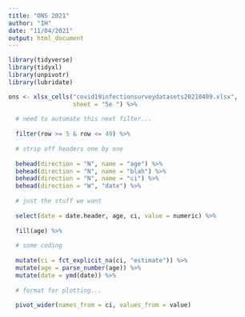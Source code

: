 ```yaml
---
title: "ONS 2021"
author: "IH"
date: "11/04/2021"
output: html_document
---
```


```r
library(tidyverse)
library(tidyxl)
library(unpivotr)
library(lubridate)
```

```r
ons <- xlsx_cells("covid19infectionsurveydatasets20210409.xlsx",
                  sheet = "5e ") %>% 
  
  # need to automate this next filter...
  
  filter(row >= 5 & row <= 49) %>% 
  
  # strip off headers one by one
  
  behead(direction = "N", name = "age") %>%
  behead(direction = "N", name = "blah") %>%
  behead(direction = "N", name = "ci") %>%
  behead(direction = "W", "date") %>% 
  
  # just the stuff we want
  
  select(date = date.header, age, ci, value = numeric) %>% 
  
  fill(age) %>%
  
  # some coding
  
  mutate(ci = fct_explicit_na(ci, "estimate")) %>%
  mutate(age = parse_number(age)) %>% 
  mutate(date = ymd(date)) %>% 
  
  # format for plotting...
  
  pivot_wider(names_from = ci, values_from = value)
```


